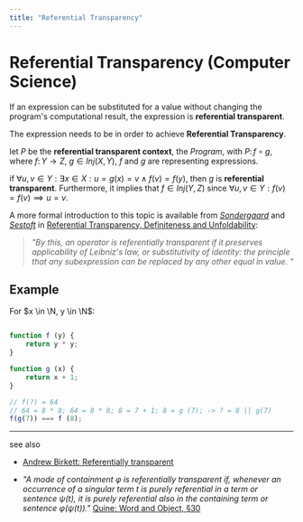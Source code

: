 ```yaml
---
title: "Referential Transparency"
---
```



# Referential Transparency (Computer Science)

If an expression can be substituted for a value without changing the program's computational result, the expression is **referential transparent**.

The expression needs to be <GlosRef name="pure" file="cs.purefunction" /> in order to achieve **Referential Transparency**.

let $P$ be the **referential transparent context**, the _Program_, with $P\colon f \circ g$, where $f\colon Y \rightarrow Z$, $g \in Inj(X, Y)$, $f$ and $g$ are representing expressions.

if $\forall u,v \in Y: \exists x \in X: u=g(x)=v \land f(v) = f(y)$, then $g$ is **referential transparent**. Furthermore, it implies that $f \in Inj(Y, Z)$ since  $\forall u,v \in Y:  f(v) = f(v)  \implies u=v$.

A more formal introduction to this topic is available from [_Sondergaard_](https://findanexpert.unimelb.edu.au/profile/13416-harald-sondergaard) and [_Sestoft_](https://www.itu.dk/people/sestoft/) in [Referential Transparency,
Definiteness and Unfoldability](https://www.cs.tufts.edu/~nr/cs257/archive/peter-sestoft/ref-trans.pdf):

> _"By this, an operator is referentially transparent if it preserves applicability of Leibniz's law, or substitutivity of identity:
the principle that any subexpression can be replaced by any other equal in value. "_

## Example

For $x \in \N, y \in \N$:

```javascript

function f (y) {
    return y * y;
}

function g (x) {
    return x + 1;
}

// f(?) = 64
// 64 = 8 * 8; 64 = 8 * 8; 8 = 7 + 1; 8 = g (7); -> ? = 8 || g(7)
f(g(7)) === f (8);
```

<BackButton />

--------
see also
 - [Andrew Birkett: Referentially transparent](https://www.nobugs.org/blog/archives/2008/11/12/why-do-they-call-it-referentially-transparent/)

 - _"A mode of containment φ is referentially transparent if, whenever an occurrence of a singular term $t$ is purely referential in a term or sentence $ψ(t)$, it is purely referential also in the containing term or sentence $φ(ψ(t))$."_ [Quine: Word and Object, §30](https://archive.org/details/in.ernet.dli.2015.529086)
